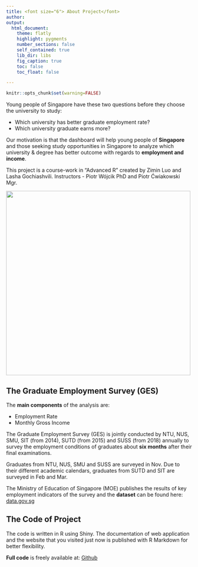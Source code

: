 ---
title: <font size="6"> About Project</font> 
author: 
output:
  html_document:
    theme: flatly
    highlight: pygments
    number_sections: false
    self_contained: true
    lib_dir: libs
    fig_caption: true
    toc: false
    toc_float: false

---

```{r global_options, include=FALSE}
knitr::opts_chunk$set(warning=FALSE)
```


Young people of Singapore have these two questions before they choose the university to study:

* Which university has better graduate employment rate? 
* Which university graduate earns more?

Our motivation is that the dashboard will help young people of **Singapore** and those seeking study opportunities in Singapore to analyze which university & degree has better outcome with regards to **employment and income**. 

This project is a course-work in "Advanced R" created by Zimin Luo and Lasha Gochiashvili. Instructors - Piotr Wójcik PhD and Piotr Ćwiakowski Mgr. 

<img src="www/wnelogo.png" width="500"/>

## The Graduate Employment Survey (GES)

The **main components** of the analysis are:

* Employment Rate
* Monthly Gross Income

The Graduate Employment Survey (GES) is jointly conducted by NTU, NUS, SMU, SIT (from 2014), SUTD (from 2015) and SUSS (from 2018) annually to survey the employment conditions of graduates about **six months** after their final examinations. 

Graduates from NTU, NUS, SMU and SUSS are surveyed in Nov. Due to their different academic calendars, graduates from SUTD and SIT are surveyed in Feb and Mar.

The Ministry of Education of Singapore (MOE) publishes the results of key employment indicators of the survey and the **dataset** can be found here: [data.gov.sg](https://data.gov.sg/dataset/graduate-employment-survey-ntu-nus-sit-smu-suss-sutd)


## The Code of Project 

The code is written in R using Shiny. The documentation of web application and
the website that you visited just now is published with R Markdown for better flexibility. 

**Full code** is freely available at: 
[Github](https://github.com/LashaGoch/R-Shiny-App-Graduate-Employment-Singapore)
